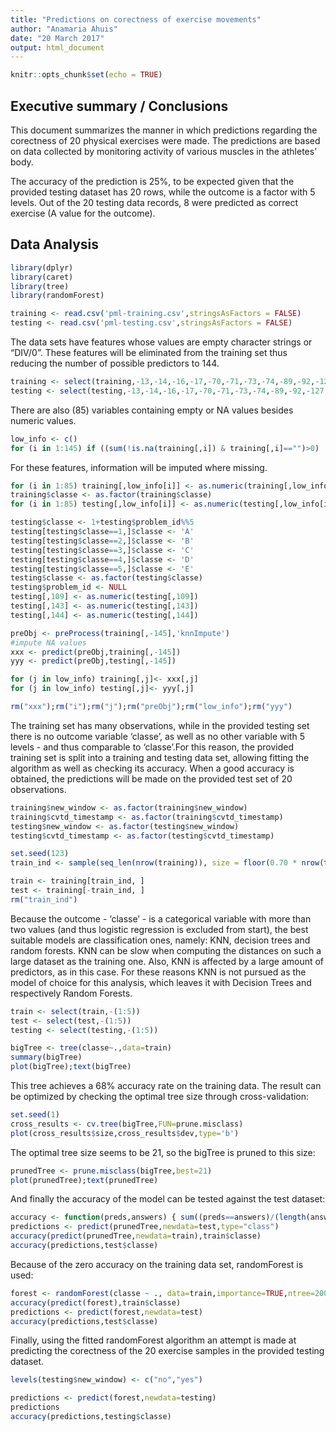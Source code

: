 ---
title: "Predictions on corectness of exercise movements"
author: "Anamaria Ahuis"
date: "20 March 2017"
output: html_document
---

```{r setup, include=FALSE}
knitr::opts_chunk$set(echo = TRUE)
```

## Executive summary / Conclusions

This document summarizes the manner in which predictions regarding the corectness of 20 physical exercises were made. The predictions are based on data collected by monitoring activity of various muscles in the athletes' body.

The accuracy of the prediction is 25%, to be expected given that the provided testing dataset has 20 rows, while the outcome is a factor with 5 levels. Out of the 20 testing data records, 8 were predicted as correct exercise (A value for the outcome).

## Data Analysis
```{r, echo=FALSE}
library(dplyr)
library(caret)
library(tree)
library(randomForest)
```

```{r}
training <- read.csv('pml-training.csv',stringsAsFactors = FALSE)
testing <- read.csv('pml-testing.csv',stringsAsFactors = FALSE)
```

The data sets have features whose values are empty character strings or "DIV/0". These features will be eliminated from the training set thus reducing the number of possible predictors to 144.
```{r, echo=FALSE}
training <- select(training,-13,-14,-16,-17,-70,-71,-73,-74,-89,-92,-127,-130,-amplitude_yaw_belt, -amplitude_yaw_dumbbell, -amplitude_yaw_forearm)
testing <- select(testing,-13,-14,-16,-17,-70,-71,-73,-74,-89,-92,-127,-130,-amplitude_yaw_belt, -amplitude_yaw_dumbbell, -amplitude_yaw_forearm)
```

There are also (85) variables containing empty or NA values besides numeric values. 

```{r, echo=FALSE}
low_info <- c()
for (i in 1:145) if ((sum(!is.na(training[,i]) & training[,i]=="")>0) | sum(is.na(training[,i]))>0) {low_info <- c(low_info,i)}
```

For these features, information will be imputed where missing.
```{r, echo=FALSE}
for (i in 1:85) training[,low_info[i]] <- as.numeric(training[,low_info[i]])
training$classe <- as.factor(training$classe)
for (i in 1:85) testing[,low_info[i]] <- as.numeric(testing[,low_info[i]])

testing$classe <- 1+testing$problem_id%%5
testing[testing$classe==1,]$classe <- 'A'
testing[testing$classe==2,]$classe <- 'B'
testing[testing$classe==3,]$classe <- 'C'
testing[testing$classe==4,]$classe <- 'D'
testing[testing$classe==5,]$classe <- 'E'
testing$classe <- as.factor(testing$classe)
testing$problem_id <- NULL
testing[,109] <- as.numeric(testing[,109])
testing[,143] <- as.numeric(testing[,143])
testing[,144] <- as.numeric(testing[,144])
```
```{r}
preObj <- preProcess(training[,-145],'knnImpute')
#impute NA values
xxx <- predict(preObj,training[,-145])
yyy <- predict(preObj,testing[,-145])

for (j in low_info) training[,j]<- xxx[,j]
for (j in low_info) testing[,j]<- yyy[,j]
```

```{r, echo=FALSE}
rm("xxx");rm("i");rm("j");rm("preObj");rm("low_info");rm("yyy")
```

The training set has many observations, while in the provided testing set there is no outcome variable 'classe', as well as no other variable with 5 levels - and thus comparable to 'classe'.For this reason, the provided training set is split into a training and testing data set, allowing fitting the algorithm as well as checking its accuracy. When a good accuracy is obtained, the predictions will be made on the provided test set of 20 observations.

```{r, echo=FALSE}
training$new_window <- as.factor(training$new_window)
training$cvtd_timestamp <- as.factor(training$cvtd_timestamp)
testing$new_window <- as.factor(testing$new_window)
testing$cvtd_timestamp <- as.factor(testing$cvtd_timestamp)

set.seed(123)
train_ind <- sample(seq_len(nrow(training)), size = floor(0.70 * nrow(training)))

train <- training[train_ind, ]
test <- training[-train_ind, ]
rm("train_ind")
```

Because the outcome - 'classe' - is a categorical variable with more than two values (and thus logistic regression is excluded from start), the best suitable models are classification ones, namely: KNN, decision trees and random forests. KNN can be slow when computing the distances on such a large dataset as the training one. Also, KNN is affected by a large amount of predictors, as in this case. For these reasons KNN is not pursued as the model of choice for this analysis, which leaves it with Decision Trees and respectively Random Forests.

```{r,echo=FALSE}
train <- select(train,-(1:5))
test <- select(test,-(1:5))
testing <- select(testing,-(1:5))
```

```{r}
bigTree <- tree(classe~.,data=train)
summary(bigTree)
plot(bigTree);text(bigTree)
```

This tree achieves a 68% accuracy rate on the training data. The result can be optimized by checking the optimal tree size through cross-validation:
```{r}
set.seed(1)
cross_results <- cv.tree(bigTree,FUN=prune.misclass)
plot(cross_results$size,cross_results$dev,type='b')
```
The optimal tree size seems to be 21, so the bigTree is pruned to this size:
```{r}
prunedTree <- prune.misclass(bigTree,best=21)
plot(prunedTree);text(prunedTree)
```

And finally the accuracy of the model can be tested against the test dataset:
```{r}
accuracy <- function(preds,answers) { sum((preds==answers)/(length(answers)))}
predictions <- predict(prunedTree,newdata=test,type="class")
accuracy(predict(prunedTree,newdata=train),train$classe)
accuracy(predictions,test$classe)
```

Because of the zero accuracy on the training data set, randomForest is used:
```{r}
forest <- randomForest(classe ~ ., data=train,importance=TRUE,ntree=200,mtry=3)
accuracy(predict(forest),train$classe)
predictions <- predict(forest,newdata=test)
accuracy(predictions,test$classe)
```
Finally, using the fitted randomForest algorithm an attempt is made at predicting the corectness of the 20 exercise samples in the provided testing dataset.

```{r, echo=FALSE}
levels(testing$new_window) <- c("no","yes")
```
```{r}
predictions <- predict(forest,newdata=testing)
predictions
accuracy(predictions,testing$classe)
```

